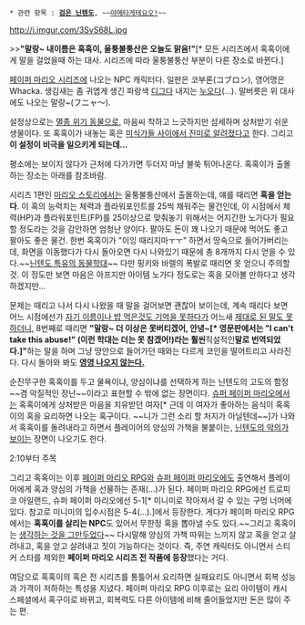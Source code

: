  * 관련 항목 : '''[[검은 닌텐도]]''', ~~[[야메타게테요오!]]~~

http://i.imgur.com/3SvS68L.jpg

>>'''"말랑~ 내이름은 혹혹이, 울퉁불퉁산은 오늘도 맑음!"'''[* 모든 시리즈에서 혹혹이에게 말을 걸었을때 하는 대사. 시리즈에 따라 울퉁불퉁산 부분이 다른 장소로 바뀐다.]

[[마리오 RPG 시리즈|페이퍼 마리오 시리즈]]에 나오는 NPC 캐릭터다. 일판은 코부론(コブロン), 영어명은 Whacka. 생김새는 좀 귀엽게 생긴 파랑색 [[닥트리오|디그다]] 내지는 [[누오]]다(...). 말버릇은 위 대사에도 나오는 말랑~(フニャ～).

설정상으로는 [[멸종 위기 동물]]으로, 마음씨 착하고 느긋하지만 섬세하며 상처받기 쉬운 생물이다. 또 혹혹이가 내놓는 혹은 [[야도란|미식가들 사이에서 진미로 알려졌다]]고 한다. 그리고 '''이 설정이 비극을 일으키게 되는데...'''

평소에는 보이지 않다가 근처에 다가가면 두더지 마냥 불쑥 튀어나온다. 혹혹이가 출몰하는 장소는 아래를 참조바람.

시리즈 1편인 [[마리오 스토리]]에서는 울퉁불퉁산에서 출몰하는데, 얘를 때리면 '''혹을 얻는다'''. 이 혹의 능력치는 체력과 플라워포인트를 25씩 채워주는 물건인데, 이 시점에서 체력(HP)과 플라워포인트(FP)를 25이상으로 맞춰놓기 위해서는 어지간한 노가다가 필요할 정도라는 것을 감안하면 엄청난 양이다. 팔아도 돈이 꽤 나오기 때문에 먹어도 좋고 팔아도 좋은 물건. 한번 혹혹이가 "이잉 때리지마ㅜㅜ" 하면서 땅속으로 들어가버리는데, 화면을 이동했다가 다시 돌아오면 다시 나와있기 때문에 총 8개까지 다시 얻을 수 있다.~~[[몽얌나|닌텐도 특유의 동물학대]]~~ 다만 핑키와 바렐의 폭발로 때리면 못 얻으니 주의할 것. 이 정도만 보면 마음은 아프지만 아이템 노가다 정도로는 혹을 모아볼 만하다고 생각하겠지만...   

문제는 때리고 나서 다시 나왔을 때 말을 걸어보면 괜찮아 보이는데, 계속 때리다 보면 어느 시점에선가 [[치매|자기 이름이나 밥 먹은것도 기억을 못하다가]] 어느새 [[지적장애|제대로 된 말도 못하더니]], 8번째로 때리면 '''"말랑~ 더 이상은 못버티겠어, 안녕~[* 영문판에서는 "I can't take this abuse!" (이런 학대는 더는 못 참겠어!)라는 훨씬 '''직설적인''' 말로 번역되었다.]"'''하는 말을 하며 그냥 땅안으로 들어가던 때와는 다르게 코인을 떨어트리고 사라진다. 다시 돌아와 봐도 '''[[죽음|영영 나오지 않는다.]]'''

순진무구한 혹혹이를 두고 물욕이냐, 양심이냐를 선택하게 하는 닌텐도의 고도의 함정 ~~겸 악질적인 장난~~이라고 표현할 수 밖에 없는 장면이다. [[슈퍼 페이퍼 마리오]]에서는 혹혹이에게 상처받은 마음을 치유받던 여자[* 근데 이 여자가 좋아하는 음식이 혹혹이의 혹을 요리하면 나오는 혹구이다. ~~니가 그런 소리 할 처지가 아닐텐데~~]가 나와서 혹혹이를 돌려내라고 하면서 플레이어의 양심의 가책을 불붙이는, [[검은 닌텐도|닌텐도의 악의가 보이는]] 장면이 나오기도 한다. 

{{{#!html
<object width="420" height="315"><param name="movie" value="//www.youtube.com/v/c7ieMqMGOk8?version=3&amp;hl=ko_KR"></param><param name="allowFullScreen" value="true"></param><param name="allowscriptaccess" value="always"></param><embed src="//www.youtube.com/v/c7ieMqMGOk8?version=3&amp;hl=ko_KR" type="application/x-shockwave-flash" width="420" height="315" allowscriptaccess="always" allowfullscreen="true"></embed></object>
}}}

2:10부터 주목

그리고 혹혹이는 이후 [[페이퍼 마리오 RPG]]와 [[슈퍼 페이퍼 마리오]]에도 출연해서 플레이어에게 혹과 양심의 가책을 선물하는 존재(...)가 된다. 페이퍼 마리오 RPG에선 트로피코 아일랜드, 슈퍼 페이퍼 마리오에선 5-1[* 미니미로 작아져서 갈 수 있는 구멍 너머에 있다. 참고로 미니미의 입수시점은 5-4(…).]에서 등장한다. 게다가 페이퍼 마리오 RPG에서는 '''혹혹이를 살리는 NPC'''도 있어서 무한정 혹을 뽑아낼 수도 있다.~~그리고 혹혹이는 [[생각하는 것을 그만두었다]]~~ 다시말해 양심의 가책 따위는 느끼지 않고 혹을 얻고 살려내고, 혹을 얻고 살려내고 짓이 가능하다는 것이다. 즉, 주연 캐릭터도 아니면서 스티커 스타를 제외한 '''페이퍼 마리오 시리즈 전 작품에 등장'''했다는 거다.

여담으로 혹혹이의 혹은 전 시리즈를 통틀어서 요리하면 실패요리도 아니면서 회복 성능과 가격이 저하하는 특성을 지녔다. 페이퍼 마리오 RPG 이후로는 요리 아이템이 캐시 스페셜에서 혹구이로 바뀌고, 회복력도 다른 아이템에 비해 줄어들었지만 돈은 많이 주는 편.

